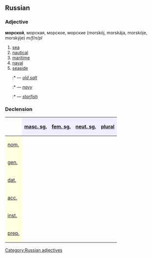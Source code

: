 ==Russian==
[[Category:Russian adjectives]]
===Adjective===
'''морской''', морская, морское, морские (morskój, morskája, morskóje, morskýje) ''m/f/n/pl''

#[[sea]]
#[[nautical]]
#[[maritime]]
#[[naval]]
#[[seaside]]
#:*{{RUchar|морско́й [[волк]]}} — ''[[old salt]]''
#:*{{RUchar|морско́й [[флот]]}} — ''[[navy]]''
#:*{{RUchar|[[морская звезда|морска́я звезда́]]}} — ''[[starfish]]''

===Declension===
{| border="1" cellpadding="4" cellspacing="0"
!
! style="background-color: #EFEFFF" align="center"|[[masculine|masc. sg.]]
! style="background-color: #EFEFFF" align="center"|[[feminine|fem. sg.]]
! style="background-color: #EFEFFF" align="center"|[[neuter|neut. sg.]]
! style="background-color: #EFEFFF" align="center"|[[plural]]
|-
! style="background-color: #FFFFE0" align="left"|[[nominative case|nom.]]
| align="center"|{{RUchar|морско́й}}
| align="center"|{{RUchar|морска́я}}
| align="center"|{{RUchar|морско́е}}
| align="center"|{{RUchar|морски́е}}
|-
! style="background-color: #FFFFE0" align="left"|[[genitive case|gen.]]
| align="center"|{{RUchar|морско́го}}
| align="center"|{{RUchar|морско́й}}
| align="center"|{{RUchar|морско́го}}
| align="center"|{{RUchar|морски́х}}
|-
! style="background-color: #FFFFE0" align="left"|[[dative case|dat.]]
| align="center"|{{RUchar|морско́му}}
| align="center"|{{RUchar|морско́й}}
| align="center"|{{RUchar|морско́му}}
| align="center"|{{RUchar|морски́м}}
|-
! style="background-color: #FFFFE0" align="left"|[[accusative case|acc.]]
| align="center"|{{RUchar|морско́й,</br>морско́го}}
| align="center"|{{RUchar|морску́ю}}
| align="center"|{{RUchar|морско́е}}
| align="center"|{{RUchar|воскре́сные,</br>морски́х}}
|-
! style="background-color: #FFFFE0" align="left"|[[instrumental case|inst.]]
| align="center"|{{RUchar|морски́м}}
| align="center"|{{RUchar|морско́й,</br>морско́ю}}
| align="center"|{{RUchar|морски́м}}
| align="center"|{{RUchar|морски́ми}}
|-
! style="background-color: #FFFFE0" align="left"|[[prepositional case|prep.]]
| align="center"|{{RUchar|о морско́м}}
| align="center"|{{RUchar|о морско́й}}
| align="center"|{{RUchar|о морско́м}}
| align="center"|{{RUchar|о морски́х}}
|}